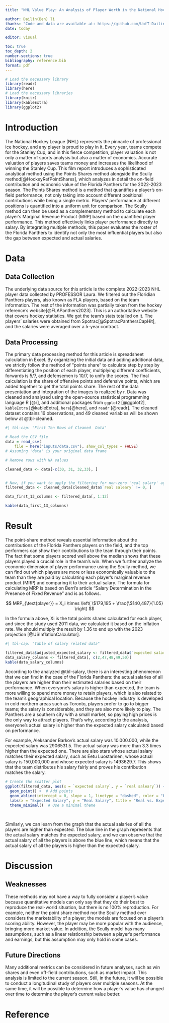 ```yaml
---
title: "NHL Value Play: An Analysis of Player Worth in the National Hockey League"

author: Dailin(Ben) li
thanks: "Code and data are available at: https://github.com/UofT-DailinLi/Analysis-of-Player-Worth-in-the-National-Hockey-League.git" 
date: today

editor: visual

toc: true
toc_depth: 2
number-sections: true
bibliography: reference.bib
format: pdf
---
```


```r
# Load the necessary library
library(readr)
library(here)
# Load the necessary libraries
library(knitr)
library(kableExtra)
library(ggplot2)

```

\newpage

# Introduction

The National Hockey League (NHL) represents the pinnacle of professional ice hockey, and any player is proud to play in it. Every year, teams compete for the Stanley Cup, and in this fierce competition, player valuation is not only a matter of sports analysis but also a matter of economics. Accurate valuation of players saves teams money and increases the likelihood of winning the Stanley Cup. This film report introduces a sophisticated analytical method using the Points Shares method alongside the Scully method[@HockeyRefPointShares], which analyzes in detail the on-field contribution and economic value of the Florida Panthers for the 2022-2023 season. The Points Shares method is a method that quantifies a player's on-field performance, not only taking into account different positional contributions while being a single metric. Players' performance at different positions is quantified into a uniform unit for comparison. The Scully method can then be used as a complementary method to calculate each player's Marginal Revenue Product (MRP) based on the quantified player performance. This method effectively links player performance directly to salary. By integrating multiple methods, this paper evaluates the roster of the Florida Panthers to identify not only the most influential players but also the gap between expected and actual salaries.

# Data

## Data Collection

The underlying data source for this article is the complete 2022-2023 NHL player data collected by PROFESSOR Laura. We filtered out the Floridian Panthers players, also known as FLA players, based on the team information. The rest of the information was partially taken from the hockey reference's website[@FLAPanthers2023]. This is an authoritative website that covers hockey statistics. We got the team's stats totalled on it. The players' salaries were obtained from Spotrac[@SpotracPanthersCapHit], and the salaries were averaged over a 5-year contract.

## Data Processing

The primary data processing method for this article is spreadsheet calculation in Excel. By organizing the initial data and adding additional data, we strictly follow the method of "points share" to calculate step by step by differentiating the position of each player, multiplying different coefficients, forwards is 5/7, and defensemen is 10/7, to unify the scores. The final calculation is the share of offensive points and defensive points, which are added together to get the total points share. The rest of the data presentation and integration of the images is realized by r. Data was cleaned and analyzed using the open-source statistical programming language R [@r], and additional packages from `ggplot2` [@ggplot2], `kableExtra` [@kableExtra], `here`[@here], and `readr` [@readr]. The cleaned dataset contains 16 observations, and 49 cleaned variables will be shown below at @tbl-cleaned.

```r
#| tbl-cap: "First Ten Rows of Cleaned  Data"

# Read the CSV file
data = read_csv(
    file = here("inputs/data.csv"), show_col_types = FALSE)
# Assuming 'data' is your original data frame

# Remove rows with NA values

cleaned_data <- data[-c(30, 31, 32,33), ]


# Now, if you want to apply the filtering for non-zero 'real salary' again after removing NA values, you can do:
filtered_data <- cleaned_data[cleaned_data$`real saleary` != 0, ]

data_first_13_columns <- filtered_data[, 1:12]

kable(data_first_13_columns)
```

# Result

The point-share method reveals essential information about the contributions of the Florida Panthers players on the field, and the top performers can show their contributions to the team through their points. The fact that some players scored well above the median shows that these players played a crucial role in the team's win. When we further analyze the economic dimension of player performance using the Scully method, we can find out which players are more or less economically valuable to the team than they are paid by calculating each player's marginal revenue product (MRP) and comparing it to their actual salary. The formula for calculating MRP is based on Berri's article "Salary Determination in the Presence of Fixed Revenue" and is as follows.

$$
MRP_{\text{player}} = X_i \times \left( \$179,195 + \frac{\$140,487}{1.05} \right)
$$

In the formula above, Xi is the total points shares calculated for each player, and since the study used 2011 data, we calculated it based on the inflation rate. We should multiply the result by 1.36 to end up with the 2023 projection [@USInflationCalculator].

```r
#| tbl-cap: "Table of salary related data"

filtered_data$adjusted_expected_salary <- filtered_data$`expected salary` * 1.36
data_salary_columns <- filtered_data[, c(2,47,48,49,50)]
kable(data_salary_columns)

```

According to the analyzed @tbl-salary, there is an interesting phenomenon that we can find in the case of the Florida Panthers: the actual salaries of all the players are higher than their estimated salaries based on their performance. When everyone's salary is higher than expected, the team is more willing to spend more money to retain players, which is also related to the team's geographical location. Because the hockey industry is developed in cold northern areas such as Toronto, players prefer to go to bigger teams; the salary is considerable, and they are also more likely to play. The Panthers are a southern city with a small market, so paying high prices is the only way to attract players. That's why, according to the analysis, everyone's actual salary is higher than the expected salary calculated based on performance.

For example, Aleksander Barkov's actual salary was 10.000.000, while the expected salary was 2906531.5. The actual salary was more than 3.3 times higher than the expected one. There are also stars whose actual salary matches their expected salary, such as Eetu Luostarinen, whose actual salary is 150,000,000 and whose expected salary is 1493629.7. This shows that the team distributes his salary fairly and proves his contribution matches the salary.

```r




# Create the scatter plot
ggplot(filtered_data, aes(x = `expected salary`, y = `real saleary`)) +
  geom_point() +  # Add points
  geom_abline(intercept = 0, slope = 1, linetype = "dashed", color = "blue") +  # Add a y=x line
  labs(x = "Expected Salary", y = "Real Salary", title = "Real vs. Expected Salary") +
  theme_minimal()  # Use a minimal theme

  
```

Similarly, we can learn from the graph that the actual salaries of all the players are higher than expected. The blue line in the graph represents that the actual salary matches the expected salary, and we can observe that the actual salary of all the players is above the blue line, which means that the actual salary of all the players is higher than the expected salary.

# Discussion

## Weaknesses

These methods may not have a way to fully consider a player's value because quantitative models can only say that they do their best to reproduce the real-world situation, but there is no 100% reproduction. For example, neither the point share method nor the Scully method ever considers the marketability of a player; the models are focused on a player's scoring ability. However, the player may be more popular with the audience, bringing more market value. In addition, the Scully model has many assumptions, such as a linear relationship between a player's performance and earnings, but this assumption may only hold in some cases.

## Future Directions

Many additional metrics can be considered in future analyses, such as win shares and even off-field contributions, such as market impact. This analysis is limited to the current season. Still, in the future, it will be possible to conduct a longitudinal study of players over multiple seasons. At the same time, it will be possible to determine how a player's value has changed over time to determine the player's current value better.

\newpage

# Reference
